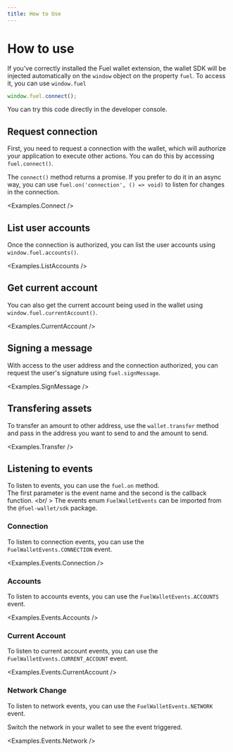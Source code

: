 ```yaml
---
title: How to Use
---
```


# How to use

<ConnectionAlert />

If you've correctly installed the Fuel wallet extension, the wallet SDK will be injected automatically on the `window` object on the property `fuel`. To access it, you can use `window.fuel`

```ts
window.fuel.connect();
```

You can try this code directly in the developer console.

## Request connection

First, you need to request a connection with the wallet, which will authorize your application to execute other actions. You can do this by accessing `fuel.connect()`.

<CodeImport file="../examples/Connect.tsx" lineStart="15" lineEnd="16" />

The `connect()` method returns a promise. If you prefer to do it in an async way, you can use `fuel.on('connection', () => void)` to
listen for changes in the connection.

<Examples.Connect />

## List user accounts

Once the connection is authorized, you can list the user accounts using `window.fuel.accounts()`.

<CodeImport file="../examples/ListAccounts.tsx" lineStart="18" lineEnd="19" />

<Examples.ListAccounts />

## Get current account

You can also get the current account being used in the wallet using `window.fuel.currentAccount()`.

<CodeImport file="../examples/CurrentAccount.tsx" lineStart="18" lineEnd="19" />

<Examples.CurrentAccount />

## Signing a message

With access to the user address and the connection authorized, you can request the user's signature using `fuel.signMessage`.

<CodeImport file="../examples/SignMessage.tsx" lineStart="20" lineEnd="24" />

<Examples.SignMessage />

## Transfering assets

To transfer an amount to other address, use the `wallet.transfer` method and pass in the address you want to send to and the amount to send.

<CodeImport file="../examples/Transfer.tsx" lineStart="36" lineEnd="41" />

<Examples.Transfer />

## Listening to events

To listen to events, you can use the `fuel.on` method. <br />
The first parameter is the event name and the second is the callback function. <br/ >
The events enum `FuelWalletEvents` can be imported from the `@fuel-wallet/sdk` package.

### Connection

To listen to connection events, you can use the `FuelWalletEvents.CONNECTION` event.

<CodeImport
  file="../src/hooks/useIsConnected.tsx"
  lineStart="10"
  lineEnd="28"
/>
<Examples.Events.Connection />

### Accounts

To listen to accounts events, you can use the `FuelWalletEvents.ACCOUNTS` event.

<CodeImport
  file="../examples/events/Accounts.tsx"
  lineStart="24"
  lineEnd="33"
/>
<Examples.Events.Accounts />

### Current Account

To listen to current account events, you can use the `FuelWalletEvents.CURRENT_ACCOUNT` event.

<CodeImport
  file="../examples/events/CurrentAccount.tsx"
  lineStart="24"
  lineEnd="35"
/>

<Examples.Events.CurrentAccount />

### Network Change

To listen to network events, you can use the `FuelWalletEvents.NETWORK` event.

<CodeImport file="../examples/events/Network.tsx" lineStart="28" lineEnd="38" />

Switch the network in your wallet to see the event triggered.

<Examples.Events.Network />
